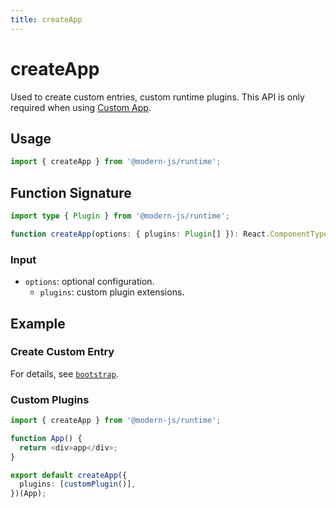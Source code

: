 ```yaml
---
title: createApp
---
```

# createApp

Used to create custom entries, custom runtime plugins. This API is only required when using [Custom App](/guides/concept/entries#app).

## Usage

```ts
import { createApp } from '@modern-js/runtime';
```

## Function Signature

```ts
import type { Plugin } from '@modern-js/runtime';

function createApp(options: { plugins: Plugin[] }): React.ComponentType<any>;
```

### Input

- `options`: optional configuration.
  - `plugins`: custom plugin extensions.

## Example

### Create Custom Entry

For details, see [`bootstrap`](./bootstrap.mdx).

### Custom Plugins

```ts
import { createApp } from '@modern-js/runtime';

function App() {
  return <div>app</div>;
}

export default createApp({
  plugins: [customPlugin()],
})(App);
```
